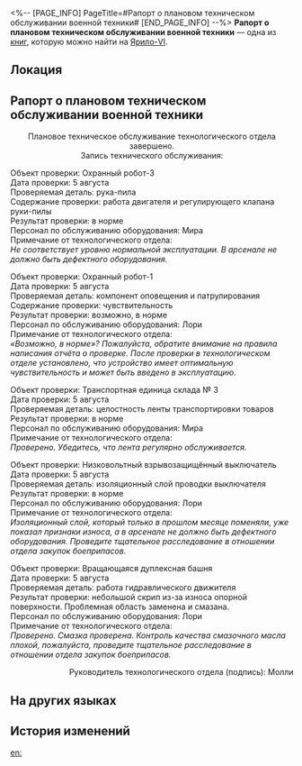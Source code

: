 <%-- [PAGE_INFO]
PageTitle=#Рапорт о плановом техническом обслуживании военной техники#
[END_PAGE_INFO] --%>
{{Дополнить}}
{{Книга Инфобокс
|id           = 097
|Название     = 
|Изображение  = Предмет Записи.png
|Мир          = Ярило-VI
|Томов        = 1
|Автор        = <!--нужно добавить-->
|Описание     = Отдел логистики Среброгривых Стражей периодически выпускает это уведомление о плановом техническом обслуживании. Жаль, что так мало людей обращают на него внимание.
|Том1         = {{tx}}
|Источник1    = {{tx|Отсутствует источник}}
|Персонажи    = 
|Фракции      = 
}}
'''Рапорт о плановом техническом обслуживании военной техники''' — одна из [[Книги|книг]], которую можно найти на [[Ярило-VI]].

==Локация==
{{Отметка карты|<!--название карты-->|<!--id отметки-->}}

==Рапорт о плановом техническом обслуживании военной техники==
<div align="center">Плановое техническое обслуживание технологического отдела завершено.<br />
Запись технического обслуживания:</div>

Объект проверки: Охранный робот-3<br />
Дата проверки: 5 августа<br />
Проверяемая деталь: рука-пила<br />
Содержание проверки: работа двигателя и регулирующего клапана руки-пилы<br />
Результат проверки: в норме<br />
Персонал по обслуживанию оборудования: Мира<br />
Примечание от технологического отдела:<br />
''Не соответствует уровню нормальной эксплуатации. В арсенале не должно быть дефектного оборудования.''

Объект проверки: Охранный робот-1<br />
Дата проверки: 5 августа<br />
Проверяемая деталь: компонент оповещения и патрулирования<br />
Содержание проверки: чувствительность<br />
Результат проверки: возможно, в норме<br />
Персонал по обслуживанию оборудования: Лори<br />
Примечание от технологического отдела:<br />
''«Возможно, в норме»? Пожалуйста, обратите внимание на правила написания отчёта о проверке. После проверки в технологическом отделе установлено, что устройство имеет оптимальную чувствительность и может быть введено в эксплуатацию.''

Объект проверки: Транспортная единица склада №&nbsp;3<br />
Дата проверки: 5 августа<br />
Проверяемая деталь: целостность ленты транспортировки товаров<br />
Результат проверки: в норме<br />
Персонал по обслуживанию оборудования: Мира<br />
Примечание от технологического отдела:<br />
''Проверено. Убедитесь, что лента регулярно обслуживается.''

Объект проверки: Низковольтный взрывозащищённый выключатель<br />
Дата проверки: 5 августа<br />
Проверяемая деталь: изоляционный слой проводки выключателя<br />
Результат проверки: в норме<br />
Персонал по обслуживанию оборудования: Лори<br />
Примечание от технологического отдела:<br />
''Изоляционный слой, который только в прошлом месяце поменяли, уже показал признаки износа, а в арсенале не должно быть дефектного оборудования. Проведите тщательное расследование в отношении отдела закупок боеприпасов.''

Объект проверки: Вращающаяся дуплексная башня<br />
Дата проверки: 5 августа<br />
Проверяемая деталь: работа гидравлического движителя<br />
Результат проверки: небольшой скрип из-за износа опорной поверхности. Проблемная область заменена и смазана.<br />
Персонал по обслуживанию оборудования: Лори<br />
Примечание от технологического отдела:<br />
''Проверено. Смазка проверена. Контроль качества смазочного масла плохой, пожалуйста, проведите тщательное расследование в отношении отдела закупок боеприпасов.''

<div align="right">Руководитель технологического отдела (подпись): Молли</div>

==На других языках==
{{На других языках
|en   = Military Machinery Routine Maintenance Record Form
|zhs  = 军用机械例行检修记录表
|zht  = 軍用機械例行檢修紀錄表
|ja   = 軍用機械定期メンテナンス記録表
|ko   = 군용 장비 정기 점검 기록표
|es   = Registro de inspecciones rutinarias del equipamiento militar
|fr   = Formulaire d'historique de maintenance de routine d'engins militaires
|ru   = Рапорт о плановом техническом обслуживании военной техники
|th   = ตารางบันทึกการบำรุงรักษาเครื่องจักรทางทหาร
|vi   = Bản Ghi Chép Tu Sửa Máy Móc Quân Dụng
|de   = Aufzeichnungen über routinemäßige Wartung von Militärmaschinen
|id   = Catatan Pemeliharaan Rutin Mesin Militer
|pt   = Formulário de Registro de Manutenção de Rotina de Maquinário Militar
}}

==История изменений==
{{История изменений|3.5}}

[[en:]]